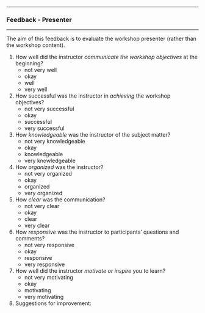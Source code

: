 

------------------------------------------------------------------------

### Feedback - Presenter

------------------------------------------------------------------------

The aim of this feedback is to evaluate the workshop presenter (rather
than the workshop content).

1.  How well did the instructor *communicate the workshop objectives*
    at the beginning?
    -   not very well
    -   okay
    -   well
    -   very well
2.  How successful was the instructor in *achieving* the workshop
    objectives?
    -   not very successful
    -   okay
    -   successful
    -   very successful
3.  How *knowledgeable* was the instructor of the subject matter?
    -   not very knowledgeable
    -   okay
    -   knowledgeable
    -   very knowledgeable
4.  How *organized* was the instructor?
    -   not very organized
    -   okay
    -   organized
    -   very organized
5.  How *clear* was the communication?
    -   not very clear
    -   okay
    -   clear
    -   very clear
6.  How *responsive* was the instructor to participants' questions
    and comments?
    -   not very responsive
    -   okay
    -   responsive
    -   very responsive
7.  How well did the instructor *motivate or inspire* you to learn?
    -   not very motivating
    -   okay
    -   motivating
    -   very motivating
8.  Suggestions for improvement:
    
    
    
    
    
    
